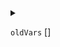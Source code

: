 
<details>
<summary>

`oldVars`  <span class="config-field-type">[]</span> 

</summary>

DEPRECATED: OldVars references the old vars

</details>
